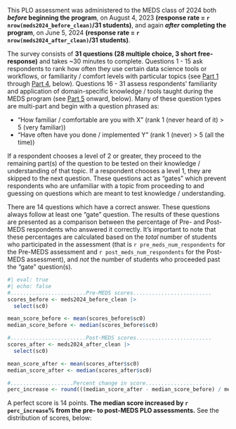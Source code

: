 This PLO assessment was administered to the MEDS class of 2024 both [***before* beginning the program**]{.teal-text}, on August 4, 2023 **(response rate = `r nrow(meds2024_before_clean)`/31 students)**, and again [***after* completing the program**]{.dark-blue-text}, on June 5, 2024 **(response rate = `r nrow(meds2024_after_clean)`/31 students)**.

The survey consists of **31 questions (28 multiple choice, 3 short free-response)** and takes ~30 minutes to complete. Questions 1 - 15 ask respondents to rank how often they use certain data science tools or workflows, or familiarity / comfort levels with particular topics (see [Part 1](#part-1-os-and-datadocument-storage) through [Part 4](#part-4-rank-the-following-from-1-strongly-disagree-to-5-strongly-agree), below). Questions 16 - 31 assess respondents' familiarity and application of domain-specific knowledge / tools taught during the MEDS program (see [Part 5](#part-5-stats) onward, below). Many of these question types are multi-part and begin with a question phrased as:

-  "How familiar / comfortable are you with X" (rank 1 (never heard of it) > 5 (very familiar))
-  "Have often have you done / implemented Y" (rank 1 (never) > 5 (all the time))

If a respondent chooses a level of 2 or greater, they proceed to the remaining part(s) of the question to be tested on their knowledge / understanding of that topic. If a respondent chooses a level 1, they are skipped to the next question. These questions act as "gates" which prevent respondents who are unfamiliar with a topic from proceeding to and guessing on questions which are meant to test knowledge / understanding. 

There are 14 questions which have a correct answer. These questions always follow at least one "gate" question. The results of these questions are presented as a comparison between the percentage of Pre- and Post-MEDS respondents who answered it correctly. It's important to note that these percentages are calculated based on the *total* number of students who participated in the assessment (that is `r pre_meds_num_respondents` for the Pre-MEDS assessment and `r post_meds_num_respondents` for the Post-MEDS assessment), and *not* the number of students who proceeded past the "gate" question(s). 

<!-- An assumption is made that any student who did not proceed past a "gate" question(s) would not have had the knowledge necessary to provide an educated response. -->

```r
#| eval: true
#| echo: false
#........................Pre-MEDS scores.........................
scores_before <- meds2024_before_clean |> 
  select(sc0) 

mean_score_before <- mean(scores_before$sc0)
median_score_before <- median(scores_before$sc0)

#........................Post-MEDS scores........................
scores_after <- meds2024_after_clean |> 
  select(sc0)

mean_score_after <- mean(scores_after$sc0)
median_score_after <- median(scores_after$sc0)

#....................Percent change in score.....................
perc_increase <- round(((median_score_after - median_score_before) / median_score_before)*100, 1)
```

A perfect score is 14 points. **The median score increased by `r perc_increase`% from the pre- to post-MEDS PLO assessments.** See the distribution of scores, below:

